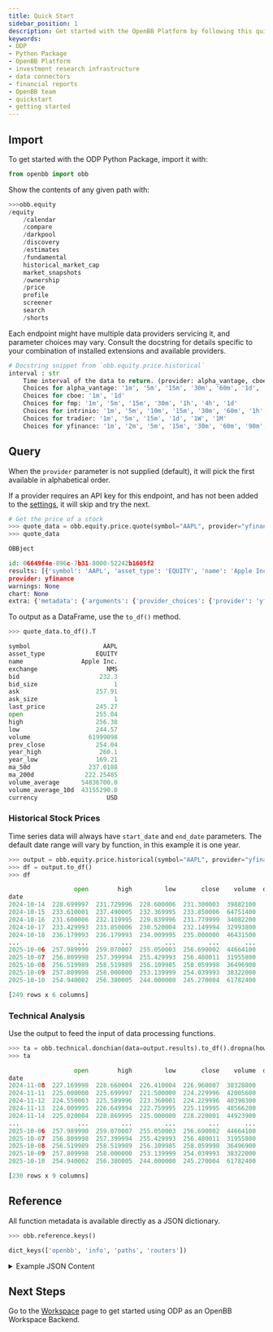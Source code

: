 ```yaml
---
title: Quick Start
sidebar_position: 1
description: Get started with the OpenBB Platform by following this quickstart guide for the Python interface.
keywords:
- ODP
- Python Package
- OpenBB Platform
- investment research infrastructure
- data connectors
- financial reports
- OpenBB team
- quickstart
- getting started
---
```



<HeadTitle title="Python Interface - Quick Start | OpenBB Docs" />

## Import

To get started with the ODP Python Package, import it with:

```python
from openbb import obb
```

Show the contents of any given path with:

```python
>>>obb.equity
/equity
    /calendar
    /compare
    /darkpool
    /discovery
    /estimates
    /fundamental
    historical_market_cap
    market_snapshots
    /ownership
    /price
    profile
    screener
    search
    /shorts
```

Each endpoint might have multiple data providers servicing it, and parameter choices may vary.
Consult the docstring for details specific to your combination of installed extensions and available providers.

```python
# Docstring snippet from `obb.equity.price.historical`
interval : str
    Time interval of the data to return. (provider: alpha_vantage, cboe, fmp, intrinio, polygon, tiingo, tmx, tradier, yfinance)
    Choices for alpha_vantage: '1m', '5m', '15m', '30m', '60m', '1d', '1W', '1M'
    Choices for cboe: '1m', '1d'
    Choices for fmp: '1m', '5m', '15m', '30m', '1h', '4h', '1d'
    Choices for intrinio: '1m', '5m', '10m', '15m', '30m', '60m', '1h', '1d', '1W', '1M', '1Q', '1Y'
    Choices for tradier: '1m', '5m', '15m', '1d', '1W', '1M'
    Choices for yfinance: '1m', '2m', '5m', '15m', '30m', '60m', '90m', '1h', '1d', '5d', '1W', '1M', '1Q'
```

## Query

When the `provider` parameter is not supplied (default), it will pick the first available in alphabetical order.

If a provider requires an API key for this endpoint, and has not been added to the [settings](/python/settings/user_settings/api_keys), it will skip and try the next.

```python
# Get the price of a stock 
>>> quote_data = obb.equity.price.quote(symbol="AAPL", provider="yfinance")
>>> quote_data

OBBject

id: 06649f4e-896c-7b31-8000-52242b1605f2
results: [{'symbol': 'AAPL', 'asset_type': 'EQUITY', 'name': 'Apple Inc.', 'exchang...
provider: yfinance
warnings: None
chart: None
extra: {'metadata': {'arguments': {'provider_choices': {'provider': 'yfinance'}, 's...
```

To output as a DataFrame, use the `to_df()` method.

```python
>>> quote_data.to_df().T

symbol                    AAPL
asset_type              EQUITY
name                Apple Inc.
exchange                   NMS
bid                      232.3
bid_size                     1
ask                     257.91
ask_size                     1
last_price              245.27
open                    255.04
high                    256.38
low                     244.57
volume                61999098
prev_close              254.04
year_high                260.1
year_low                169.21
ma_50d                237.0188
ma_200d              222.25485
volume_average      54836700.0
volume_average_10d  43155290.0
currency                   USD
```

### Historical Stock Prices

Time series data will always have `start_date` and `end_date` parameters.
The default date range will vary by function, in this example it is one year. 

```python
>>> output = obb.equity.price.historical(symbol="AAPL", provider="yfinance").to_df()
>>> df = output.to_df()
>>> df

                  open        high         low       close    volume  dividend
date                                                                          
2024-10-14  228.699997  231.729996  228.600006  231.300003  39882100       0.0
2024-10-15  233.610001  237.490005  232.369995  233.850006  64751400       0.0
2024-10-16  231.600006  232.119995  229.839996  231.779999  34082200       0.0
2024-10-17  233.429993  233.850006  230.520004  232.149994  32993800       0.0
2024-10-18  236.179993  236.179993  234.009995  235.000000  46431500       0.0
...                ...         ...         ...         ...       ...       ...
2025-10-06  257.989990  259.070007  255.050003  256.690002  44664100       0.0
2025-10-07  256.809998  257.399994  255.429993  256.480011  31955800       0.0
2025-10-08  256.519989  258.519989  256.109985  258.059998  36496900       0.0
2025-10-09  257.809998  258.000000  253.139999  254.039993  38322000       0.0
2025-10-10  254.940002  256.380005  244.000000  245.270004  61782400       0.0

[249 rows x 6 columns]
```

### Technical Analysis

Use the output to feed the input of data processing functions.

```python
>>> ta = obb.technical.donchian(data=output.results).to_df().dropna(how="any")
>>> ta

                  open        high         low       close    volume  dividend   DCL_20_20   DCM_20_20   DCU_20_20
date                                                                                                              
2024-11-08  227.169998  228.660004  226.410004  226.960007  38328800      0.25  219.710007  228.600006  237.490005
2024-11-11  225.000000  225.699997  221.500000  224.229996  42005600      0.00  219.710007  228.600006  237.490005
2024-11-12  224.550003  225.589996  223.360001  224.229996  40398300      0.00  219.710007  228.280006  236.850006
2024-11-13  224.009995  226.649994  222.759995  225.119995  48566200      0.00  219.710007  228.280006  236.850006
2024-11-14  225.020004  228.869995  225.000000  228.220001  44923900      0.00  219.710007  228.280006  236.850006
...                ...         ...         ...         ...       ...       ...         ...         ...         ...
2025-10-06  257.989990  259.070007  255.050003  256.690002  44664100      0.00  225.949997  242.594994  259.239990
2025-10-07  256.809998  257.399994  255.429993  256.480011  31955800      0.00  225.949997  242.594994  259.239990
2025-10-08  256.519989  258.519989  256.109985  258.059998  36496900      0.00  226.649994  242.944992  259.239990
2025-10-09  257.809998  258.000000  253.139999  254.039993  38322000      0.00  229.020004  244.129997  259.239990
2025-10-10  254.940002  256.380005  244.000000  245.270004  61782400      0.00  235.029999  247.134995  259.239990

[230 rows x 9 columns]
```

## Reference

All function metadata is available directly as a JSON dictionary.

```python
>>> obb.reference.keys()

dict_keys(['openbb', 'info', 'paths', 'routers'])
```

<details>
<summary mdxType="summary">Example JSON Content</summary>

```json
{
    "deprecated": {
        "flag": null,
        "message": null
    },
    "description": "Get summary, status, and other metadata for a specific bill.\n\nEnter the URL of the bill as: https://api.congress.gov/v3/bill/119/hr/131?\n\nURLs for bills can be found from the `uscongress.bills` endpoint.\n\nThe raw JSON response from the API will be returned along with a formatted\ntext version of the key information from the raw response.\n\nIn OpenBB Workspace, this command returns as a Markdown widget.",
    "examples": "\nExamples\n--------\n\n```python\nfrom openbb import obb\nobb.uscongress.bill_info(provider='congress_gov', bill_url=https://api.congress.gov/v3/bill/119/s/1947?)\n# The bill URL can be shortened to just the bill number (e.g., '119/s/1947').\nobb.uscongress.bill_info(bill_url=119/s/1947, provider='congress_gov')\n```\n\n",
    "parameters": {
        "standard": [],
        "congress_gov": [
            {
                "name": "bill_url",
                "type": "str",
                "description": "Enter a base URL of a bill (e.g., 'https://api.congress.gov/v3/bill/119/s/1947?format=json'). Alternatively, you can enter a bill number (e.g., '119/s/1947').",
                "default": "",
                "optional": false,
                "choices": null
            }
        ]
    },
    "returns": {
        "OBBject": [
            {
                "name": "results",
                "type": "list[CongressBillInfo]",
                "description": "Serializable results."
            },
            {
                "name": "provider",
                "type": "Optional[Literal['congress_gov']]",
                "description": "Provider name."
            },
            {
                "name": "warnings",
                "type": "Optional[list[Warning_]]",
                "description": "list of warnings."
            },
            {
                "name": "chart",
                "type": "Optional[Chart]",
                "description": "Chart object."
            },
            {
                "name": "extra",
                "type": "dict[str, Any]",
                "description": "Extra info."
            }
        ]
    },
    "data": {
        "standard": [],
        "congress_gov": [
            {
                "name": "markdown_content",
                "type": "str",
                "description": "Aggregated metadata for the bill in Markdown format.",
                "default": "",
                "optional": false,
                "choices": null
            },
            {
                "name": "raw_data",
                "type": "dict[str, Any]",
                "description": "Raw JSON data from the collected bill information.",
                "default": "",
                "optional": false,
                "choices": null
            }
        ]
    },
    "model": "CongressBillInfo",
    "openapi_extra": {
        "model": "CongressBillInfo"
    }
}
```
</details>

## Next Steps

Go to the [Workspace](/python/quickstart/workspace) page to get started using ODP as an OpenBB Workspace Backend.
